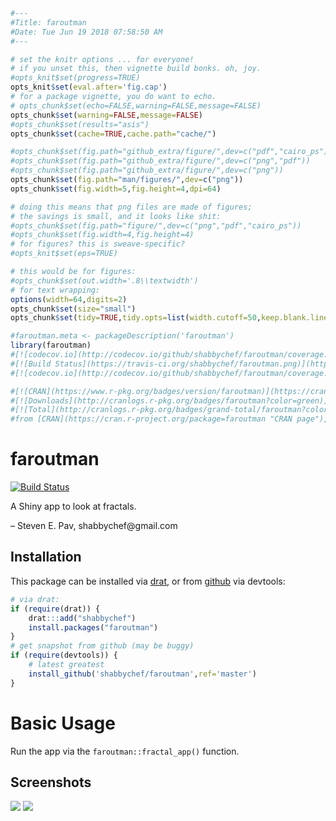 ```r
#---
#Title: faroutman
#Date: Tue Jun 19 2018 07:58:50 AM
#---

# set the knitr options ... for everyone!
# if you unset this, then vignette build bonks. oh, joy.
#opts_knit$set(progress=TRUE)
opts_knit$set(eval.after='fig.cap')
# for a package vignette, you do want to echo.
# opts_chunk$set(echo=FALSE,warning=FALSE,message=FALSE)
opts_chunk$set(warning=FALSE,message=FALSE)
#opts_chunk$set(results="asis")
opts_chunk$set(cache=TRUE,cache.path="cache/")

#opts_chunk$set(fig.path="github_extra/figure/",dev=c("pdf","cairo_ps"))
#opts_chunk$set(fig.path="github_extra/figure/",dev=c("png","pdf"))
#opts_chunk$set(fig.path="github_extra/figure/",dev=c("png"))
opts_chunk$set(fig.path="man/figures/",dev=c("png"))
opts_chunk$set(fig.width=5,fig.height=4,dpi=64)

# doing this means that png files are made of figures;
# the savings is small, and it looks like shit:
#opts_chunk$set(fig.path="figure/",dev=c("png","pdf","cairo_ps"))
#opts_chunk$set(fig.width=4,fig.height=4)
# for figures? this is sweave-specific?
#opts_knit$set(eps=TRUE)

# this would be for figures:
#opts_chunk$set(out.width='.8\\textwidth')
# for text wrapping:
options(width=64,digits=2)
opts_chunk$set(size="small")
opts_chunk$set(tidy=TRUE,tidy.opts=list(width.cutoff=50,keep.blank.line=TRUE))

#faroutman.meta <- packageDescription('faroutman')
library(faroutman)
#[![codecov.io](http://codecov.io/github/shabbychef/faroutman/coverage.svg?branch=master)](http://codecov.io/github/shabbychef/faroutman?branch=master)
#[![Build Status](https://travis-ci.org/shabbychef/faroutman.png)](https://travis-ci.org/shabbychef/faroutman)
#[![codecov.io](http://codecov.io/github/shabbychef/faroutman/coverage.svg?branch=master)](http://codecov.io/github/shabbychef/faroutman?branch=master)

#[![CRAN](https://www.r-pkg.org/badges/version/faroutman)](https://cran.r-project.org/package=faroutman)
#[![Downloads](http://cranlogs.r-pkg.org/badges/faroutman?color=green)](https://www.r-pkg.org:443/pkg/faroutman)
#[![Total](http://cranlogs.r-pkg.org/badges/grand-total/faroutman?color=green)](https://www.r-pkg.org:443/pkg/faroutman)
#from [CRAN](https://cran.r-project.org/package=faroutman "CRAN page"),
```

# faroutman

[![Build Status](https://github.com/shabbychef/faroutman/workflows/R-CMD-check/badge.svg)](https://github.com/shabbychef/faroutman/actions)


A Shiny app to look at fractals.

-- Steven E. Pav, shabbychef@gmail.com

## Installation

This package can be installed 
via [drat](https://github.com/eddelbuettel/drat "drat"), or 
from [github](https://github.com/shabbychef/faroutman "faroutman")
via devtools:

```r
# via drat:
if (require(drat)) {
    drat:::add("shabbychef")
    install.packages("faroutman")
}
# get snapshot from github (may be buggy)
if (require(devtools)) {
	# latest greatest
	install_github('shabbychef/faroutman',ref='master')
}
```

# Basic Usage

Run the app via the `faroutman::fractal_app()` function.

## Screenshots

![](man/figures/screenshot_mandelbrot_one.png)
![](man/figures/screenshot_cos_one.png)



